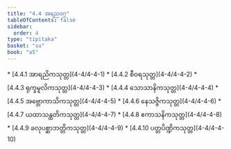 ```yaml
---
title: "4.4 အရညဝဂ္ဂ"
tableOfContents: false
sidebar:
  order: 4
type: "tipitaka"
basket: "su"
book: "a5"
---
```



<DynamicBreadcrumb />



<TableOfContents book="a5" section="4.4">
* [4.4.1 အာရညိကသုတ္တ](4-4/4-4-1)
* [4.4.2 စီဝရသုတ္တ](4-4/4-4-2)
* [4.4.3 ရုက္ခမူလိကသုတ္တ](4-4/4-4-3)
* [4.4.4 သောသာနိကသုတ္တ](4-4/4-4-4)
* [4.4.5 အဗ္ဘောကာသိကသုတ္တ](4-4/4-4-5)
* [4.4.6 နေသဇ္ဇိကသုတ္တ](4-4/4-4-6)
* [4.4.7 ယထာသန္ထတိကသုတ္တ](4-4/4-4-7)
* [4.4.8 ဧကာသနိကသုတ္တ](4-4/4-4-8)
* [4.4.9 ခလုပစ္ဆာဘတ္တိကသုတ္တ](4-4/4-4-9)
* [4.4.10 ပတ္တပိဏ္ဍိကသုတ္တ](4-4/4-4-10)
</TableOfContents>